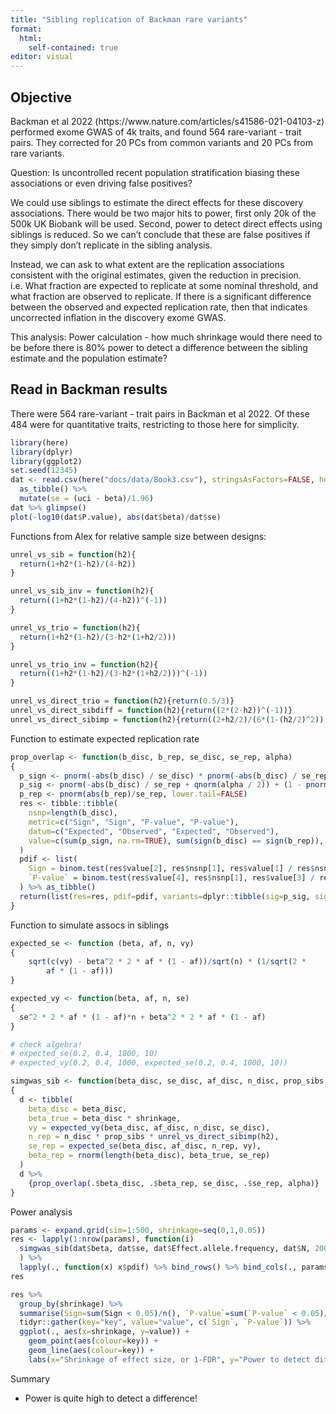 ```yaml
---
title: "Sibling replication of Backman rare variants"
format:
  html:
    self-contained: true
editor: visual
---
```


## Objective

Backman et al 2022 (https://www.nature.com/articles/s41586-021-04103-z) performed exome GWAS of 4k traits, and found 564 rare-variant - trait pairs. They corrected for 20 PCs from common variants and 20 PCs from rare variants.

Question: Is uncontrolled recent population stratification biasing these associations or even driving false positives?

We could use siblings to estimate the direct effects for these discovery associations. There would be two major hits to power, first only 20k of the 500k UK Biobank will be used. Second, power to detect direct effects using siblings is reduced. So we can't conclude that these are false positives if they simply don't replicate in the sibling analysis.

Instead, we can ask to what extent are the replication associations consistent with the original estimates, given the reduction in precision. i.e. What fraction are expected to replicate at some nominal threshold, and what fraction are observed to replicate. If there is a significant difference between the observed and expected replication rate, then that indicates uncorrected inflation in the discovery exome GWAS.

This analysis: Power calculation - how much shrinkage would there need to be before there is 80% power to detect a difference between the sibling estimate and the population estimate?

## Read in Backman results

There were 564 rare-variant - trait pairs in Backman et al 2022. Of these 484 were for quantitative traits, restricting to those here for simplicity.

```r
library(here)
library(dplyr)
library(ggplot2)
set.seed(12345)
dat <- read.csv(here("docs/data/Book3.csv"), stringsAsFactors=FALSE, header=TRUE) %>% 
  as_tibble() %>%
  mutate(se = (uci - beta)/1.96)
dat %>% glimpse()
plot(-log10(dat$P.value), abs(dat$beta)/dat$se)
```

Functions from Alex for relative sample size between designs:

```r
unrel_vs_sib = function(h2){
  return(1+h2*(1-h2)/(4-h2))
}

unrel_vs_sib_inv = function(h2){
  return((1+h2*(1-h2)/(4-h2))^(-1))
}

unrel_vs_trio = function(h2){
  return(1+h2*(1-h2)/(3-h2*(1+h2/2)))
}

unrel_vs_trio_inv = function(h2){
  return((1+h2*(1-h2)/(3-h2*(1+h2/2)))^(-1))
}

unrel_vs_direct_trio = function(h2){return(0.5/3)}
unrel_vs_direct_sibdiff = function(h2){return((2*(2-h2))^(-1))}
unrel_vs_direct_sibimp = function(h2){return((2+h2/2)/(6*(1-(h2/2)^2)))}
```

Function to estimate expected replication rate

```r
prop_overlap <- function(b_disc, b_rep, se_disc, se_rep, alpha)
{
  p_sign <- pnorm(-abs(b_disc) / se_disc) * pnorm(-abs(b_disc) / se_rep) + ((1 - pnorm(-abs(b_disc) / se_disc)) * (1 - pnorm(-abs(b_disc) / se_rep)))
  p_sig <- pnorm(-abs(b_disc) / se_rep + qnorm(alpha / 2)) + (1 - pnorm(-abs(b_disc) / se_rep - qnorm(alpha / 2)))
  p_rep <- pnorm(abs(b_rep)/se_rep, lower.tail=FALSE)
  res <- tibble::tibble(
    nsnp=length(b_disc),
    metric=c("Sign", "Sign", "P-value", "P-value"),
    datum=c("Expected", "Observed", "Expected", "Observed"),
    value=c(sum(p_sign, na.rm=TRUE), sum(sign(b_disc) == sign(b_rep)), sum(p_sig, na.rm=TRUE), sum(p_rep < alpha, na.rm=TRUE))
  )
  pdif <- list(
    Sign = binom.test(res$value[2], res$nsnp[1], res$value[1] / res$nsnp[1])$p.value,
    `P-value` = binom.test(res$value[4], res$nsnp[1], res$value[3] / res$nsnp[1])$p.value
  ) %>% as_tibble()
  return(list(res=res, pdif=pdif, variants=dplyr::tibble(sig=p_sig, sign=p_sign)))
}
```

Function to simulate assocs in siblings

```r
expected_se <- function (beta, af, n, vy) 
{
    sqrt(c(vy) - beta^2 * 2 * af * (1 - af))/sqrt(n) * (1/sqrt(2 * 
        af * (1 - af)))
}

expected_vy <- function(beta, af, n, se)
{
  se^2 * 2 * af * (1 - af)*n + beta^2 * 2 * af * (1 - af)
}

# check algebra!
# expected_se(0.2, 0.4, 1000, 10)
# expected_vy(0.2, 0.4, 1000, expected_se(0.2, 0.4, 1000, 10))

simgwas_sib <- function(beta_disc, se_disc, af_disc, n_disc, prop_sibs, h2, alpha, shrinkage)
{
  d <- tibble(
    beta_disc = beta_disc,
    beta_true = beta_disc * shrinkage,
    vy = expected_vy(beta_disc, af_disc, n_disc, se_disc),
    n_rep = n_disc * prop_sibs * unrel_vs_direct_sibimp(h2),
    se_rep = expected_se(beta_disc, af_disc, n_rep, vy),
    beta_rep = rnorm(length(beta_disc), beta_true, se_rep)
  ) 
  d %>%
    {prop_overlap(.$beta_disc, .$beta_rep, se_disc, .$se_rep, alpha)}
}
```

Power analysis

```r
params <- expand.grid(sim=1:500, shrinkage=seq(0,1,0.05))
res <- lapply(1:nrow(params), function(i) 
  simgwas_sib(dat$beta, dat$se, dat$Effect.allele.frequency, dat$N, 20000/500000,0.5, 0.05/nrow(dat), params$shrinkage[i])
  ) %>%
  lapply(., function(x) x$pdif) %>% bind_rows() %>% bind_cols(., params)
res

```

```r
res %>% 
  group_by(shrinkage) %>%
  summarise(Sign=sum(Sign < 0.05)/n(), `P-value`=sum(`P-value` < 0.05)/n()) %>%
  tidyr::gather(key="key", value="value", c(`Sign`, `P-value`)) %>%
  ggplot(., aes(x=shrinkage, y=value)) +
    geom_point(aes(colour=key)) +
    geom_line(aes(colour=key)) +
    labs(x="Shrinkage of effect size, or 1-FDR", y="Power to detect difference from expectation")
```

Summary

-   Power is quite high to detect a difference!
